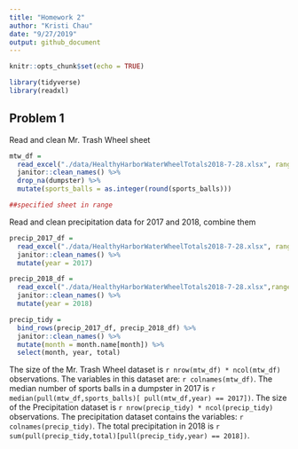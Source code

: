 ```yaml
---
title: "Homework 2"
author: "Kristi Chau"
date: "9/27/2019"
output: github_document
---
```


```r
knitr::opts_chunk$set(echo = TRUE)

library(tidyverse)
library(readxl)
```

## Problem 1

Read and clean Mr. Trash Wheel sheet

```r
mtw_df = 
  read_excel("./data/HealthyHarborWaterWheelTotals2018-7-28.xlsx", range = "Mr. Trash Wheel!A2:N338") %>% 
  janitor::clean_names() %>% 
  drop_na(dumpster) %>% 
  mutate(sports_balls = as.integer(round(sports_balls)))

##specified sheet in range
```

Read and clean precipitation data for 2017 and 2018, combine them

```r
precip_2017_df = 
  read_excel("./data/HealthyHarborWaterWheelTotals2018-7-28.xlsx", range = "2017 Precipitation!A2:B14") %>% 
  janitor::clean_names() %>%
  mutate(year = 2017)

precip_2018_df = 
  read_excel("./data/HealthyHarborWaterWheelTotals2018-7-28.xlsx",range = "2018 Precipitation!A2:B9") %>% 
  janitor::clean_names() %>%
  mutate(year = 2018)

precip_tidy = 
  bind_rows(precip_2017_df, precip_2018_df) %>% 
  janitor::clean_names() %>% 
  mutate(month = month.name[month]) %>%
  select(month, year, total)
```

The size of the Mr. Trash Wheel dataset is `r nrow(mtw_df) * ncol(mtw_df)` observations. The variables in this dataset are: `r colnames(mtw_df)`. The median number of sports balls in a dumpster in 2017 is `r median(pull(mtw_df,sports_balls)[ pull(mtw_df,year) == 2017])`. The size of the Precipitation dataset is `r nrow(precip_tidy) * ncol(precip_tidy)` observations. The precipitation dataset contains the variables: `r colnames(precip_tidy)`. The total precipitation in 2018 is `r sum(pull(precip_tidy,total)[pull(precip_tidy,year) == 2018])`.





